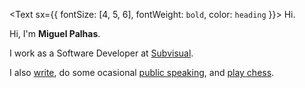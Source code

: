 <Text sx={{ fontSize: [4, 5, 6], fontWeight: `bold`, color: `heading` }}>
  Hi.
</Text>

Hi, I'm **Miguel Palhas**.

I work as a Software Developer at [Subvisual](https://subvisual.com).

I also [write](/blog), do some ocasional [public speaking](/speaking), and [play chess](https://lichess.org/@/naps62).
